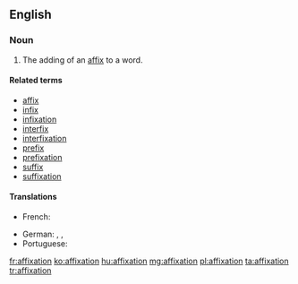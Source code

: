 ==English==

===Noun===
{{en-noun}}

# The adding of an [[affix]] to a word.

====Related terms====
* [[affix]]
* [[infix]]
* [[infixation]]
* [[interfix]]
* [[interfixation]]
* [[prefix]]
* [[prefixation]]
* [[suffix]]
* [[suffixation]]

====Translations====
{{trans-top|addition of an affix}}
* French: {{t+|fr|affixation|f}}
{{trans-mid}}
* German: {{t|de|Affigieren|n}}, {{t+|de|Affigierung|f}}, {{t|de|Affixation|f}}
* Portuguese: {{t|pt|afixação|f}}
{{trans-bottom}}

[[fr:affixation]]
[[ko:affixation]]
[[hu:affixation]]
[[mg:affixation]]
[[pl:affixation]]
[[ta:affixation]]
[[tr:affixation]]